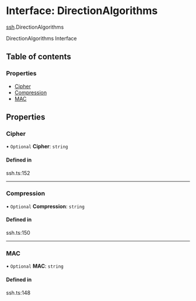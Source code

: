 # Interface: DirectionAlgorithms

[ssh](/templates/protocols/javascript/modules/ssh).DirectionAlgorithms

DirectionAlgorithms Interface

## Table of contents

### Properties

- [Cipher](/templates/protocols/javascript/modules/ssh.DirectionAlgorithms#cipher)
- [Compression](/templates/protocols/javascript/modules/ssh.DirectionAlgorithms#compression)
- [MAC](/templates/protocols/javascript/modules/ssh.DirectionAlgorithms#mac)

## Properties

### Cipher

• `Optional` **Cipher**: `string`

#### Defined in

ssh.ts:152

___

### Compression

• `Optional` **Compression**: `string`

#### Defined in

ssh.ts:150

___

### MAC

• `Optional` **MAC**: `string`

#### Defined in

ssh.ts:148
